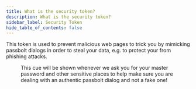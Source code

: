 ```yaml
---
title: What is the security token?
description: What is the security token?
sidebar_label: Security Token
hide_table_of_contents: false
---
```


This token is used to prevent malicious web pages to trick you by mimicking passbolt dialogs in order to steal your data, e.g. to protect your from phishing attacks.

<Figure src="img/screenshots/LU_security_token.png" alt="example of security token"
        caption="fig. example of security token" size={{width: 340}}/>

This cue will be shown whenever we ask you for your master password and other sensitive places to help make sure you are dealing with an authentic passbolt dialog and not a fake one!
